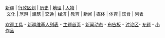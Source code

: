 <div style="clear: both; margin: 1em 3px 1em 3px;">
<p style="font-variant: small-caps; text-align: center; margin-top: 0; margin-bottom:.2em; font-size: 105%;">[[:Category:新疆|新疆]] | [[:Category:新疆行政区划|行政区划]] | [[:Category:新疆历史|历史]] | [[:Category:新疆地理|地理]] | [[:Category:新疆人|人物]] | <br />
 [[:Category:新疆文化|文化]] | [[:Category:新疆旅游|旅游]] | [[:Category:新疆建筑|建筑]] | [[:Category:新疆交通|交通]] | [[:Category:新疆经济|经济]] | [[:Category:新疆教育|教育]] | [[:Category:新疆新闻|新闻]] | [[:Category:新疆媒体|媒体]] | [[:Category:新疆体育|体育]] | [[:Category:新疆饮食|饮食]] | [[:Category:新疆列表|列表]]</p>
<p style="text-align: center; margin-top: 0; font-size:90%;">[[Template:welcomeDL|欢迎工具]] - [[:Wikipedia:新疆维基人列表|新疆维基人列表]] - [[Portal:新疆|主题首页]] - [[新疆新闻动态|新闻动态]] - [[Wikipedia:新疆主题布告板|布告板]] - [[Wikipedia talk:新疆维基人布告板|讨论区]]- [[Wikipedia:专题/新疆|专题]] - [[:Category:新疆小作品|小作品]]
</p>
</div> 